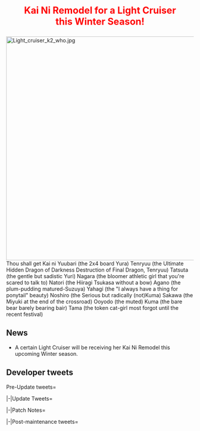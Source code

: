<div style="font-size:25px; color:red; text-align:center; font-weight:bold; margin:25px 0px 10px 0px;">Kai Ni Remodel for a Light Cruiser<br />this Winter Season!</div>

[[File:Light_cruiser_k2_who.jpg|center|600px]]
<!-- 2? -->
<poll>
Thou shall get Kai ni
Yuubari (the 2x4 board Yura)
Tenryuu (the Ultimate Hidden Dragon of Darkness Destruction of Final Dragon, Tenryuu)
Tatsuta (the gentle but sadistic Yuri)
Nagara (the bloomer athletic girl that you're scared to talk to)
Natori (the Hiiragi Tsukasa without a bow)
Agano (the plum-pudding matured-Suzuya)
Yahagi (the "I always have a thing for ponytail" beauty)
Noshiro (the Serious but radically (not)Kuma)
Sakawa (the Miyuki at the end of the crossroad)
Ooyodo (the muted)
Kuma (the bare bear barely bearing bair)
Tama (the token cat-girl most forgot until the recent festival)
</poll>

==News==
*A certain Light Cruiser will be receiving her Kai Ni Remodel this upcoming Winter season.

== Developer tweets ==
<tabber>Pre-Update tweets=
{{MultiTweet
|MultiTweetID = preUpdate
|color = #ace
|title = Pre Update

|link01 = https://twitter.com/KanColle_STAFF/status/930611295614668800
|JP01 = 現在「艦これ」運営鎮守府では、複数の新艦娘の実装準備を進めています。今秋には、「大和」と共に「矢矧」率いる最後の二水戦として出撃、満身創痍となりながらも奇跡の帰還を果たした、今も日本を護り続ける防空駆逐艦。そして、今冬には英国駆逐艦、さらに軽巡級の改二等も実装準備中です。
|EN01 = Currently KanColle Development Team is preparing for the release of multiple new Ship Girls. During this Fall, An Anti-Air Destroyer who had sortied together with Yamato and with the 2nd Torpedo Squadron led by Yahagi, even after becoming a total mess, was able to miraculously return and even today continues to protect Japan, and for this upcoming Winter, along with a Royal Navy Destroyer, a Light Cruiser's Kai Ni Remodel are all currently in preparation for release.
|TL01 = [[User:Shinhwalee|Shinhwalee]]

|link02 = 
|JP02 = 
|EN02 = 
|TL02 = 

|link03 = 
|JP03 = 
|EN03 =  
|TL03 = 

|link04 = 
|JP04 = 
|EN04 = 
|TL04 = 

|link05 = 
|JP05 = 
|EN05 = 
|TL05 = 

|link06 = 
|JP06 = 
|EN06 = 
|TL06 = 

|link07 = 
|JP07 = 
|EN07 = 
|TL07 = 
}}

|-|Update Tweets=
{{MultiTweet
|MultiTweetID = Update
|color = #ace
|title = Update

|link01 = 
|JP01 = 
|EN01 = 
|TL01 = 

|link02 = 
|JP02 = 
|EN02 = 
|TL02 = 

|link03 = 
|JP03 = 
|EN03 = 
|TL03 = 

|link04 = 
|JP04 = 
|EN04 = 
|TL04 = 

|link05 = 
|JP05 = 
|EN05 = 
|TL05 = 

|link06 = 
|JP06 = 
|EN06 = 
|TL06 = 

|link07 = 
|JP07 = 
|EN07 = 
|TL07 = 
}}

|-|Patch Notes=
{{MultiTweet
|MultiTweetID = patch
|color = #ace
|title = Patch notes

|link01 = 
|JP01 = 
|EN01 = 
|TL01 = 

|link02 = 
|JP02 = 
|EN02 = 
|TL02 = 

|link03 = 
|JP03 = 
|EN03 = 
|TL03 = 

|link04 = 
|JP04 = 
|EN04 = 
|TL04 = 

|link05 = 
|JP05 = 
|EN05 = 
|TL05 = 

|link06 = 
|JP06 = 
|EN06 = 
|TL06 = 

|link07 = 
|JP07 = 
|EN07 = 
|TL07 = 

|link08 = 
|JP08 = 
|EN08 = 
|TL08 = 

|link09 = 
|JP09 = 
|EN09 = 
|TL09 = 

|link10 = 
|JP10 = 
|EN10 = 
|TL10 =
|link11 = 
|JP11 = 
|EN11 = 
|TL11 = 

|link12 = 
|JP12 = 
|EN12 = 
|TL12 = 

|link13 = 
|JP13 = 
|EN13 = 
|TL13 = 

|link14 = 
|JP14 = 
|EN14 = 
|TL14 = 

|link15 = 
|JP15 = 
|EN15 = 
|TL15 = 

|link16 = 
|JP16 = 
|EN16 = 
|TL16 = 

|link17 = 
|JP17 = 
|EN17 = 
|TL17 = 

|link18 = 
|JP18 = 
|EN18 = 
|TL18 = 

|link19 = 
|JP19 = 
|EN19 = 
|TL19 = 

|link20 = 
|JP20 = 
|EN20 = 
|TL20 = 

|link21 = 
|JP21 = 
|EN21 = 
|TL21 = 

|link22 = 
|JP22 = 
|EN22 = 
|TL22 = 

|link23 = 
|JP23 = 
|EN23 = 
|TL23 = 

|link24 = 
|JP24 = 
|EN24 = 
|TL24 = 

|link25 = 
|JP25 = 
|EN25 = 
|TL25 = 

|link26 = 
|JP26 = 
|EN26 = 
|TL26 = 

}}

|-|Post-maintenance tweets=
{{MultiTweet
|MultiTweetID = postmaint
|color = #ace
|title = Post-maintenance tweets

|link01 = 
|JP01 = 
|EN01 = 
|TL01 = 

|link02 = 
|JP02 = 
|EN02 = 
|TL02 = 

|link03 = 
|JP03 = 
|EN03 = 
|TL03 = 

|link04 = 
|JP04 = 
|EN04 = 
|TL04 = 

|link05 = 
|JP05 = 
|EN05 = 
|TL05 = 

|link06 = 
|JP06 = 
|EN06 = 
|TL06 = 

|link07 = 
|JP07 = 
|EN07 = 
|TL07 = 

|link08 = 
|JP08 = 
|EN08 = 
|TL08 = 

|link09 = 
|JP09 = 
|EN09 = 
|TL09 = 

|link10 = 
|JP10 = 
|EN10 = 
|TL10 =
|link11 = 
|JP11 = 
|EN11 = 
|TL11 = 

|link12 = 
|JP12 = 
|EN12 = 
|TL12 = 

|link13 = 
|JP13 = 
|EN13 = 
|TL13 = 

|link14 = 
|JP14 = 
|EN14 = 
|TL14 = 

|link15 = 
|JP15 = 
|EN15 = 
|TL15 = 

|link16 = 
|JP16 = 
|EN16 = 
|TL16 = 

|link17 = 
|JP17 = 
|EN17 = 
|TL17 = 

|link18 = 
|JP18 = 
|EN18 = 
|TL18 = 

|link19 = 
|JP19 = 
|EN19 = 
|TL19 = 

|link20 = 
|JP20 = 
|EN20 = 
|TL20 = 

|link21 = 
|JP21 = 
|EN21 = 
|TL21 = 

|link22 = 
|JP22 = 
|EN22 = 
|TL22 = 

|link23 = 
|JP23 = 
|EN23 = 
|TL23 = 

|link24 = 
|JP24 = 
|EN24 = 
|TL24 = 

|link25 = 
|JP25 = 
|EN25 = 
|TL25 = 

|link26 = 
|JP26 = 
|EN26 = 
|TL26 = 

|link27 = 
|JP27 = 
|EN27 = 
|TL27 = 

|link28 = 
|JP28 = 
|EN28 = 
|TL28 = 

|link29 = 
|JP29 = 
|EN29 = 
|TL29 = 

|link30 = 
|JP30 = 
|EN30 = 
|TL30 = 
}}
</tabber><ac_metadata title="Future Update: Light Cruiser Kai-2 Remodel for Winter Release" notify_everyone="1510895932"> </ac_metadata>